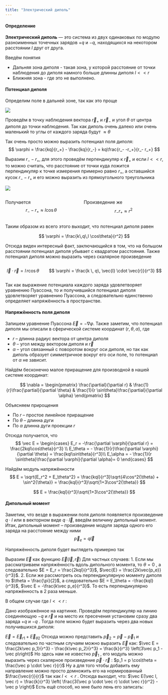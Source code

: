 ```yaml
---
title: "Электрический диполь"
---
```


#### Определение
**Электрический диполь** — это система из двух одинаковых по модулю разноименных точечных зарядов $+q$ и $-q$, находящихся на некотором расстоянии $l$ друг от друга.

Введём понятия

- Дальняя зона диполя - такая зона, у которой расстояние от точки наблюдения до диполя намного больше длинны диполя $l << r$
- Ближняя зона - где это не выполнено.

#### Потенциал диполя

Определим поле в дальней зоне, так как это проще

![](P6_ElectricDipole/1.png){fig-align="center"}

Проведём в точку наблюдения вектора $\vec{r}_+$ и $\vec{r}_-$ и угол $\theta$ от центра диполя до точки наблюдения. Так как диполь очень далеко или очень маленький то углы от каждого заряда будут $\approx \theta$

Так очень просто можно выразить потенциал поля диполя:
$$
\varphi = \frac{kq}{r_+} - \frac{kq}{r_-} = kq\frac{r_- -r_+}{r_- r_+}
$$

Выразим $r_- - r_+$, для этого проведём перпендикуляр к $\vec{r}_+$ и если $l << r$, то можно считать, что расстояние от точки куда ложится перпендикуляр к точке измерения примерно равно $r_+$, а оставшийся кусок $r_- - r_+$ и его можно выразить из прямоугольного треугольника

![](P6_ElectricDipole/2.png){fig-align="center"}

::: {.columns}
::: {.column}
Получается
$$
r_- - r_+ \approx l \cos\theta
$$
:::
::: {.column}
Произведение же
$$
r_- r_+ \approx r^2
$$
:::
:::

Таким образом из всего этого выходит, что потенциал диполя равен

$$
\varphi = \frac{k\,q\,l \cos\theta}{r^2}
$$

Отсюда виден интересный факт, заключающийся в том, что на большом расстоянии потенциал диполя убывает с квадратом расстояния. Также потенциал диполя можно выразить через скалярное произведение

::: {.columns}
::: {.column}
$$
\vec{l} \cdot \vec{r} = l \, r \cos\theta
$$
:::
::: {.column}
$$
\varphi = \frac{k \, q\, \vec{l} \cdot \vec{r}}{r^3}
$$
:::
:::

Так как выражение потенциала каждого заряда удовлетворяет уравнению Пуассона, то и получившийся потенциал диполя удовлетворяет уравнению Пуассона, а следовательно единственно определяет напряжённость в пространстве.

#### Напряжённость поля диполя

Запишем уравнение Пуассона $\vec{E} = -\nabla \varphi$. Также заметим, что потенциал диполя мы описали в сферической системе координат $(r, \theta, \alpha)$, где

- $r$ -- длинна радиус вектора от центра диполя
- $\theta$ -- угол между вектором диполя и $\vec{r}$
- $\alpha$ -- угол связанный с поворотом вокруг оси диполя, но так как диполь образует симметричное вокруг его оси поле, то потенциал от $\alpha$ не зависит.

Найдём бесконечно малое приращение для производной в нашей системе координат:

$$
\nabla = 
\begin{pmatrix}
\frac{\partial}{\partial r} & \frac{1}{r}\frac{\partial}{\partial \theta} &
\frac{1}{r \sin\theta}\frac{\partial}{\partial \alpha}
\end{pmatrix}
$$

Объясняем прирощения
 
- По $r$ -- простое линейное приращение
- По $\theta$ -- длинна дуги
- По $\alpha$ длинна дуги проекции $r$

Отсюда получается, что
$$
\vec E = 
\begin{cases}
E_r = -\frac{\partial \varphi}{\partial r} = \frac{2kql\cos\theta}{r^3} \\
E_\theta = - \frac{1}{r}\frac{\partial \varphi}{\partial \theta} = \frac{kql\sin\theta}{r^3}\\
E_\alpha = - \frac{1}{r \sin\theta}\frac{\partial \varphi}{\partial \alpha}= 0
\end{cases}
$$

Найдём модуль напряжённости
$$
E = \sqrt{E_r^2 + E_\theta^2} = \frac{kql}{r^3}\sqrt{4\cos^2{\theta} + \sin^2{\theta}} = \frac{kql}{r^3}\sqrt{1+3\cos^2{\theta}}
$$

$$
E = \frac{kql}{r^3}\sqrt{1+3\cos^2{\theta}}
$$

#### Дипольный момент

Заметим, что везде в выражении поля диполя появляется произведение $q\cdot l$ или в векторном виде $q\cdot \vec l$, введём величину дипольный момент. Итак, дипольный момент -- произведение модуля заряда одного его заряда на расстояние между ними
$$
\vec{p}_e = q \vec l
$$

Напряжённость диполя будет выглядеть примерно так

Выразим $\vec E$ как функцию $\vec E(\vec l, \vec r)$
Для частных случаев:
1. Если мы рассматриваем напряжённость вдоль дипольного момента, то $\theta = 0$
, а следовательно  $E = E_r = \frac{2kql}{r^3}$, $\vec{E} = \frac{2k\vec{p_e}}{r^3}$.
2. Если же рассмотреть ось перпендикулярную моменту диполя то $\theta = \frac{\pi}{2}$, а следовательно $E = E_\theta = -\frac{kql}{r^3}$, $\vec E = -\frac{k\vec p_e}{r^3}$.
То есть перпендикулярно напряжённость в 2 раза меньше.

В общем случае где $l << r$
:

Дано изображённое на картинке.
Проведём перпендикуляр на линию соединяющую $-q$
 и $\vec{r}$ и на место их пресечения установим сразу два заряда $+q$
 и $-q$
. Тогда поле можно будет выразить через два новых получившихся диполя:

$\vec E = \vec E_{r1} + \vec E_{\theta 2}$
Отсюда можно представить $\vec{p}_2 = \vec p - \vec p_1$
 и следовательно по частным случаям можно выразить $\vec E$
 как:
$\vec E = \frac{2k\vec p_1}{r^3} -  \frac{k\vec p_2}{r^3} = \frac{k}{r^3} \left(3\vec p_1 - \vec p\right)$
Но здесь нам не известно $\vec p _1$
, его модуль можно выразить через скалярное произведение $\vec p \cdot \vec r$
:
$p_1 = p \cos\theta = \frac{\vec p \cdot \vec r}{r}$
Ну а для того чтобы добавить ему направление можно просто домножить его на нормированный $\frac{\vec{r}}{r}$ так как $l << r$
. Отсюда выходит, что:
$\vec E(\vec l, \vec r) = \frac{k}{r^3} \left( \frac{3(\vec p \cdot \vec r) \cdot \vec r}{r^2} - \vec p \right)$
Есть ещё способ, но мне было лень его записать:

